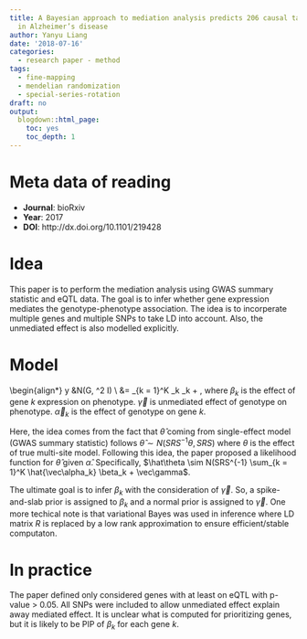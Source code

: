 ```yaml
---
title: A Bayesian approach to mediation analysis predicts 206 causal target genes
  in Alzheimer’s disease
author: Yanyu Liang
date: '2018-07-16'
categories:
  - research paper - method
tags:
  - fine-mapping
  - mendelian randomization
  - special-series-rotation
draft: no
output:
  blogdown::html_page:
    toc: yes
    toc_depth: 1
---
```


# Meta data of reading

* **Journal**: bioRxiv
* **Year**: 2017
* **DOI**: http://dx.doi.org/10.1101/219428

# Idea

This paper is to perform the mediation analysis using GWAS summary statistic and eQTL data. The goal is to infer whether gene expression mediates the genotype-phenotype association. The idea is to incorperate multiple genes and multiple SNPs to take LD into account. Also, the unmediated effect is also modelled explicitly.

# Model

\begin{align*}
  y &\sim N(G\theta, \sigma^2 I) \\
  \theta &= \sum_{k = 1}^K \beta_k \vec\alpha_k + \vec\gamma
\endp{align*}
, where $\beta_k$ is the effect of gene $k$ expression on phenotype. $\vec\gamma$ is unmediated effect of genotype on phenotype. $\vec{\alpha}_k$ is the effect of genotype on gene $k$. 

Here, the idea comes from the fact that $\hat\theta$ coming from single-effect model (GWAS summary statistic) follows $\hat\theta \sim N(SRS^{-1}\theta, SRS)$ where $\theta$ is the effect of true multi-site model. Following this idea, the paper proposed a likelihood function for $\hat\theta$ given $\hat\alpha$. Specifically, $\hat\theta \sim N(SRS^{-1} \sum_{k = 1}^K \hat{\vec\alpha_k} \beta_k + \vec\gamma$. 

The ultimate goal is to infer $\beta_k$ with the consideration of $\vec\gamma$. So, a spike-and-slab prior is assigned to $\beta_k$ and a normal prior is assigned to $\vec\gamma$. One more techical note is that variational Bayes was used in inference where LD matrix $R$ is replaced by a low rank approximation to ensure efficient/stable computaton. 

# In practice

The paper defined only considered genes with at least on eQTL with p-value > 0.05. All SNPs were included to allow unmediated effect explain away mediated effect. It is unclear what is computed for prioritizing genes, but it is likely to be PIP of $\beta_k$ for each gene $k$. 
